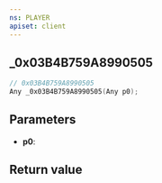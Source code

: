 ```yaml
---
ns: PLAYER
apiset: client
---
```

## _0x03B4B759A8990505

```c
// 0x03B4B759A8990505
Any _0x03B4B759A8990505(Any p0);
```


## Parameters
* **p0**:

## Return value